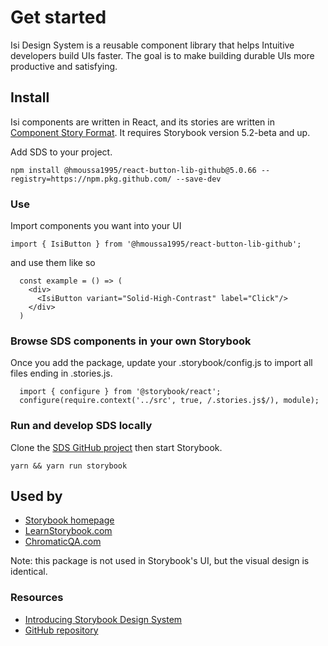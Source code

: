 
<Meta title="Intro" />

<img height="200px" />

# Get started

Isi Design System is a reusable component library that helps Intuitive developers build UIs faster. The goal is to make building durable UIs more productive and satisfying.

## Install

Isi components are written in React, and its stories are written in [Component Story Format](https://medium.com/storybookjs/component-story-format-66f4c32366df). It requires Storybook version 5.2-beta and up.

Add SDS to your project.

`npm install @hmoussa1995/react-button-lib-github@5.0.66 --registry=https://npm.pkg.github.com/ --save-dev`

### **Use**

Import components you want into your UI

`import { IsiButton } from '@hmoussa1995/react-button-lib-github';`

and use them like so

```
  const example = () => (
    <div>
      <IsiButton variant="Solid-High-Contrast" label="Click"/>
    </div>
  )
```

### **Browse SDS components in your own Storybook**

Once you add the package, update your .storybook/config.js to import all files ending in .stories.js.

```
  import { configure } from '@storybook/react';
  configure(require.context('../src', true, /.stories.js$/), module);
```

### **Run and develop SDS locally**

Clone the [SDS GitHub project](https://github.com/storybookjs/design-system) then start Storybook.

`yarn && yarn run storybook`

## Used by

- [Storybook homepage](https://storybook.js.org/)
- [LearnStorybook.com](https://www.learnstorybook.com/)
- [ChromaticQA.com](https://www.chromaticqa.com/)

Note: this package is not used in Storybook's UI, but the visual design is identical.

### **Resources**

- [Introducing Storybook Design System](https://medium.com/storybookjs/introducing-storybook-design-system-23fd9b1ac3c0)
- [GitHub repository](https://github.com/storybookjs/design-system)

